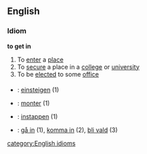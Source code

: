 ==English==
===Idiom===
'''to get in'''
#To [[enter]] a [[place]]
#To [[secure]] a place in a [[college]] or [[university]]
#To be [[elected]] to some [[office]]

===={{trans}}====
*{{de}}: [[einsteigen]] (1)
*{{fr}}: [[monter]] (1)
*{{nl}}: [[instappen]] (1)
*{{sv}}: [[gå in]]  (1), [[komma in]] (2), [[bli vald]] (3)

[[category:English idioms]]